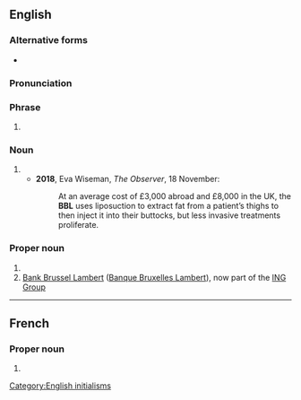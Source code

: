 {{also|bbl}}
==English==

===Alternative forms===
* {{l|en|bbl}}

===Pronunciation===
{{IPA letters|en|B|B|L}}

===Phrase===
{{head|en|phrase}}

# {{abbreviation of|en|[[be]] [[back]] [[later]]}}

===Noun===
{{en-noun}}

# {{init of|en|Brazilian butt lift}}
#* '''2018''', Eva Wiseman, ''The Observer'', 18 November:
#*: At an average cost of £3,000 abroad and £8,000 in the UK, the '''BBL''' uses liposuction to extract fat from a patient’s thighs to then inject it into their buttocks, but less invasive treatments proliferate.

===Proper noun===
{{en-proper noun}}

# {{init of|en|{{w|British Basketball League}}}}
# [[w:Bank Brussel Lambert|Bank Brussel Lambert]] ([[w:Banque Bruxelles Lambert|Banque Bruxelles Lambert]]), now part of the [[w:ING Group|ING Group]]

[[Category:English initialisms]]

----

==French==

===Proper noun===
{{fr-proper noun|f}}

# {{init of|fr|{{w|Banque Bruxelles Lambert}}}}